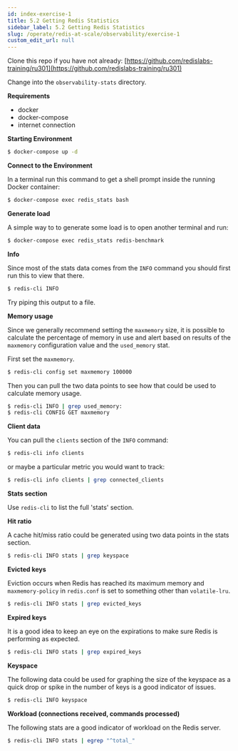 ```yaml
---
id: index-exercise-1
title: 5.2 Getting Redis Statistics
sidebar_label: 5.2 Getting Redis Statistics
slug: /operate/redis-at-scale/observability/exercise-1
custom_edit_url: null
---
```



Clone this repo if you have not already: [https://github.com/redislabs-training/ru301](https://github.com/redislabs-training/ru301)

Change into the `observability-stats` directory.

<strong>Requirements</strong>

- docker
- docker-compose
- internet connection

<strong>Starting Environment</strong>

```bash
$ docker-compose up -d
```

<strong>Connect to the Environment</strong>

In a terminal run this command to get a shell prompt inside the running Docker container:

```bash
$ docker-compose exec redis_stats bash
```

<strong>Generate load</strong>

A simple way to to generate some load is to open another terminal and run:

```bash
$ docker-compose exec redis_stats redis-benchmark
```

<strong>Info</strong>

Since most of the stats data comes from the `INFO` command you should first run this to view that there.

```bash
$ redis-cli INFO
```

Try piping this output to a file.

<strong>Memory usage</strong>

Since we generally recommend setting the `maxmemory` size, it is possible to calculate the percentage of memory in use and alert based on results of the `maxmemory` configuration value and the `used_memory` stat.

First set the `maxmemory`.

```bash
$ redis-cli config set maxmemory 100000
```

Then you can pull the two data points to see how that could be used to calculate memory usage.

```bash
$ redis-cli INFO | grep used_memory:
$ redis-cli CONFIG GET maxmemory
```

<strong>Client data</strong>

You can pull the `clients` section of the `INFO` command:

```bash
$ redis-cli info clients
```

or maybe a particular metric you would want to track:

```bash
$ redis-cli info clients | grep connected_clients
```

<strong>Stats section</strong>

Use `redis-cli` to list the full 'stats' section.

<strong>Hit ratio</strong>

A cache hit/miss ratio could be generated using two data points in the stats section.

```bash
$ redis-cli INFO stats | grep keyspace
```

<strong>Evicted keys</strong>

Eviction occurs when Redis has reached its maximum memory and `maxmemory-policy` in `redis.conf` is set to something other than `volatile-lru`.

```bash
$ redis-cli INFO stats | grep evicted_keys
```

<strong>Expired keys</strong>

It is a good idea to keep an eye on the expirations to make sure Redis is performing as expected.

```bash
$ redis-cli INFO stats | grep expired_keys
```

<strong>Keyspace</strong>

The following data could be used for graphing the size of the keyspace as a quick drop or spike in the number of keys is a good indicator of issues.

```bash
$ redis-cli INFO keyspace
```

<strong>Workload (connections received, commands processed)</strong>

The following stats are a good indicator of workload on the Redis server.

```bash
$ redis-cli INFO stats | egrep "^total_"
```
